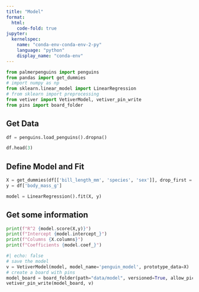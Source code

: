 ```yaml
---
title: "Model"
format:
  html:
    code-fold: true
jupyter: 
  kernelspec:
    name: "conda-env-conda-env-2-py"
    language: "python"
    display_name: "conda-env"
---
```



```python
from palmerpenguins import penguins
from pandas import get_dummies
# import numpy as np
from sklearn.linear_model import LinearRegression
# from sklearn import preprocessing
from vetiver import VetiverModel, vetiver_pin_write
from pins import board_folder

```

## Get Data


```python
df = penguins.load_penguins().dropna()

df.head(3)
```

## Define Model and Fit


```python
X = get_dummies(df[['bill_length_mm', 'species', 'sex']], drop_first = True)
y = df['body_mass_g']

model = LinearRegression().fit(X, y)
```

## Get some information


```python
print(f"R^2 {model.score(X,y)}")
print(f"Intercept {model.intercept_}")
print(f"Columns {X.columns}")
print(f"Coefficients {model.coef_}")
```

```python
#| echo: false
# save the model
v = VetiverModel(model, model_name='penguin_model', prototype_data=X)
# create a board with pins
model_board = board_folder(path="data/model", versioned=True, allow_pickle_read=True)
vetiver_pin_write(model_board, v)

```
